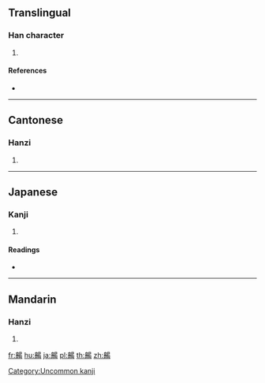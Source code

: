 {{character info/new}}
==Translingual==

===Han character===
{{Han char|rn=209|rad=鼻|as=09|sn=23|four=46427|canj=HLAPV}}

# {{defn|Han|sort=鼻09}}

====References====
* {{Han ref|kx=1530.350|dkj=48539|dj=2067.310|hdz=74781.080|uh=9F43|ud=40771|bh=F87D|bd=63613}}

----

==Cantonese==

===Hanzi===
{{yue-hanzi|jyut=aat3|y=aat3}}

# {{defn|lang=yue|sort=鼻09}}

----

==Japanese==

===Kanji===
{{ja-kanji|grade=|rs=鼻09}}

# {{defn|lang=ja|sort=鼻09}}

====Readings====
* {{ja-readings|on=[[かつ]] (katsu), [[かち]] (kachi), [[あつ]] (atsu), [[あち]] (achi)|kun=[[ねいき]] (neiki)}}

[[Category:Uncommon kanji]]

----

==Mandarin==

===Hanzi===
{{cmn-hanzi|pin=[[gé]] ([[ge2]])|wg=ko<sup>2</sup>}}

# {{defn|lang=cmn|sort=鼻09}}

[[fr:齃]]
[[hu:齃]]
[[ja:齃]]
[[pl:齃]]
[[th:齃]]
[[zh:齃]]